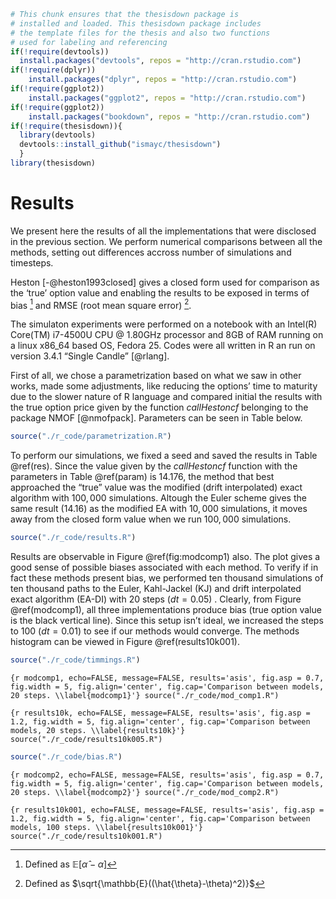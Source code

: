 ```r
# This chunk ensures that the thesisdown package is
# installed and loaded. This thesisdown package includes
# the template files for the thesis and also two functions
# used for labeling and referencing
if(!require(devtools))
  install.packages("devtools", repos = "http://cran.rstudio.com")
if(!require(dplyr))
    install.packages("dplyr", repos = "http://cran.rstudio.com")
if(!require(ggplot2))
    install.packages("ggplot2", repos = "http://cran.rstudio.com")
if(!require(ggplot2))
    install.packages("bookdown", repos = "http://cran.rstudio.com")
if(!require(thesisdown)){
  library(devtools)
  devtools::install_github("ismayc/thesisdown")
  }
library(thesisdown)
```


# Results

We present here the results of all the implementations that were disclosed in the previous section. We perform numerical comparisons between all the methods, setting out differences accross number of simulations and timesteps. 

Heston [-@heston1993closed] gives a closed form used for comparison as the 'true' option value and enabling the results to be exposed in terms of bias ^[Defined as $\mathbb{E} \left[ \hat{\alpha} - \alpha \right]$] and RMSE (root mean square error) ^[Defined as $\sqrt{\mathbb{E}((\hat{\theta}-\theta)^2)}$]. 


The simulaton experiments were performed on a notebook with an Intel(R) Core(TM) i7-4500U CPU @ 1.80GHz processor and 8GB of RAM running on a linux x86_64 based OS, Fedora 25. Codes were all written in R an run on version 3.4.1 "Single Candle" [@rlang].

First of all, we chose a parametrization based on what we saw in other works, made some adjustments, like reducing the options' time to maturity due to the slower nature of R language and compared initial the results with the true option price given by the function *callHestoncf* belonging to the package NMOF [@nmofpack]. Parameters can be seen in Table below.




```r
source("./r_code/parametrization.R")
```


\clearpage

To perform our simulations, we fixed a seed and saved the results in Table \@ref(res). Since the value given by the *callHestoncf* function with the parameters in Table \@ref(param) is 14.176, the method that best approached the "true" value was the modified (drift interpolated) exact algorithm with $100,000$ simulations. Altough the Euler scheme gives the same result (14.16) as the modified EA with $10,000$ simulations, it moves away from the closed form value when we run $100,000$ simulations. 


```r
source("./r_code/results.R")
```

Results are observable in Figure \@ref(fig:modcomp1) also. The plot gives a good sense of possible biases associated with each method. To verify if in fact these methods present bias, we performed ten thousand simulations of ten thousand paths to the Euler, Kahl-Jackel (KJ) and drift interpolated exact algorithm (EA-DI) with 20 steps ($dt = 0.05$) . Clearly, from Figure \@ref(modcomp1), all three implementations produce bias (true option value is the black vertical line). Since this setup isn't ideal, we increased the steps to 100 ($dt = 0.01$) to see if our methods would converge. The methods histogram can be viewed in Figure \@ref(results10k001). 




```r
source("./r_code/timmings.R")
```




```{r modcomp1, echo=FALSE, message=FALSE, results='asis', fig.asp = 0.7, fig.width = 5, fig.align='center', fig.cap='Comparison between models, 20 steps. \\label{modcomp1}'}
source("./r_code/mod_comp1.R")
```


```{r results10k, echo=FALSE, message=FALSE, results='asis', fig.asp = 1.2, fig.width = 5, fig.align='center', fig.cap='Comparison between models, 20 steps. \\label{results10k}'}
source("./r_code/results10k005.R")
```


```r
source("./r_code/bias.R")
```


```{r modcomp2, echo=FALSE, message=FALSE, results='asis', fig.asp = 0.7, fig.width = 5, fig.align='center', fig.cap='Comparison between models, 20 steps. \\label{modcomp2}'}
source("./r_code/mod_comp2.R")
```

```{r results10k001, echo=FALSE, message=FALSE, results='asis', fig.asp = 1.2, fig.width = 5, fig.align='center', fig.cap='Comparison between models, 100 steps. \\label{results10k001}'}
source("./r_code/results10k001.R")
```